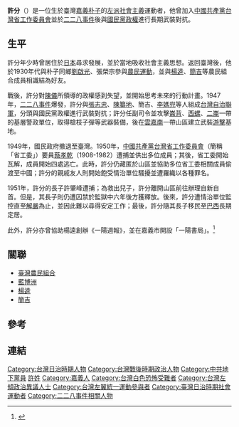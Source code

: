 
{{Infobox person
| name = 許分
| image =
| width = 
| hometown = 臺灣[[嘉義縣|嘉義]][[朴子|朴子]]
| date of birth =  1911年
| date of death =  1999年
| death cause   =   
| place of birth =  
| nationality = {{JPN-EMP}}（1911年-1945年）<br>{{ROC}}（1945年-1999年）
| organization = [[中國共產黨台灣省工作委員會|中國共產黨台灣省工作委員會]]
| movement = 左派社會主義
| educate = 
| past =  
*嘉義市一陽書局創辦人
*台灣自治聯軍副司令
| footnotes          = 
}}

'''許分'''（{{bd|1911年||1999年| |CatIdx=H許}}）是一位生於臺灣[[嘉義縣|嘉義]][[朴子|朴子]]的[[左派|左派]][[社會主義|社會主義]]運動者，他曾加入[[中國共產黨台灣省工作委員會|中國共產黨台灣省工作委員會]]並於[[二二八事件|二二八事件]]後與[[中國國民黨|國民黨政權]]進行長期武裝對抗。

== 生平 ==
許分年少時曾居住於[[日本|日本]]尋求發展，並於當地吸收社會主義思想。返回臺灣後，他於1930年代與朴子同鄉[[劉啟光|劉啟光]]、張榮宗參與[[農民運動|農民運動]]，並與[[楊逵|楊逵]]、[[簡吉|簡吉]]等農民組合成員相識結為好友。

戰後，許分對[[陳儀|陳儀]]所領導的政權感到失望，並開始思考未來的行動計畫。1947年，[[二二八事件|二二八事件]]爆發，許分與[[張志忠|張志忠]]、[[陳篡地|陳纂地]]、簡吉、[[李媽兜|李媽兜]]等人組成[[台灣自治聯軍|台灣自治聯軍]]，分頭與國民黨政權進行武裝對抗；許分任副司令並攻擊[[崙背鄉|崙背]]、[[西螺鎮|西螺]]、[[二崙鄉|二崙]]一帶的基層警政單位，取得槍枝子彈等武器裝備，後在[[雲嘉南|雲嘉南]]一帶山區建立武裝[[游击战|游擊]]基地。

1949年，國民政府撤退至臺灣。1950年，[[中國共產黨台灣省工作委員會|中國共產黨台灣省工作委員會]]（簡稱「省工委」）要員[[蔡孝乾|蔡孝乾]]（1908-1982）遭捕並供出多位成員；其後，省工委開始瓦解，成員開始四處逃亡。此時，許分仍藏匿於山區並協助多位省工委相關成員偷渡至中國；許分的親戚友人則開始飽受情治單位騷擾並遭羅織以各種罪名。

1951年，許分的長子許肇峰遭捕；為救出兒子，許分離開山區前往辦理自新自首。但是，其長子則仍遭囚禁於監獄中六年後方獲釋放。後來，許分遭情治單位監控直至[[解嚴|解嚴]]為止，並因此難以尋得安定工作；最後，許分隨其長子移民至[[巴西|巴西]]長期定居。

此外，許分亦曾協助楊逵創辦《一陽週報》，並在嘉義市開設「一陽書局」。<ref>{{Cite news|url=https://blog.kaishao.idv.tw/?p=4278|title=許分（1911-1999）|date=2016-12-10|newspaper=陳凱劭的BLOG|accessdate=2016-12-20|language=zh-TW|archive-date=2021-02-26|archive-url=https://web.archive.org/web/20210226213733/https://blog.kaishao.idv.tw/?p=4278|dead-url=no}}</ref>

== 關聯 ==
* [[臺灣農民組合|臺灣農民組合]]
*[[藍博洲|藍博洲]]
*[[楊逵|楊逵]]
*[[簡吉|簡吉]]


== 參考 ==
{{reflist}}
== 連結 ==


{{DEFAULTSORT:H許}}

[[Category:台灣日治時期人物|Category:台灣日治時期人物]]
[[Category:台灣戰後時期政治人物|Category:台灣戰後時期政治人物]]
[[Category:中共地下黨員|Category:中共地下黨員]]
[[Category:許姓|許姓]]
[[Category:嘉義人|Category:嘉義人]]
[[Category:台灣白色恐怖受難者|Category:台灣白色恐怖受難者]]
[[Category:台灣左傾政治異議人士|Category:台灣左傾政治異議人士]]
[[Category:台灣左翼統一運動參與者|Category:台灣左翼統一運動參與者]]
[[Category:臺灣日治時期社會運動者|Category:臺灣日治時期社會運動者]]
[[Category:二二八事件相關人物|Category:二二八事件相關人物]]